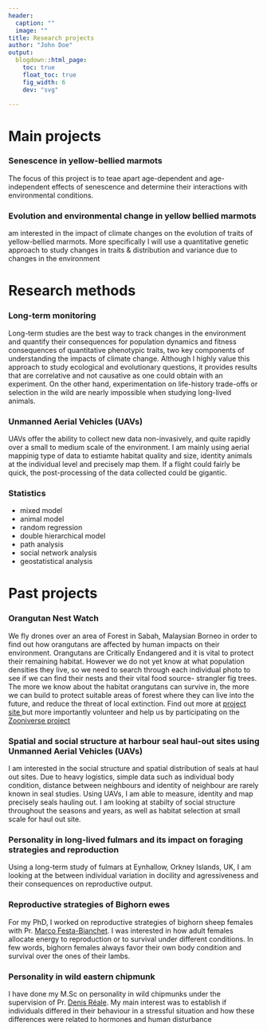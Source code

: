 ```yaml
---
header:
  caption: ""
  image: ""
title: Research projects
author: "John Doe"
output:
  blogdown::html_page:
    toc: true
    float_toc: true
    fig_width: 6
    dev: "svg"

---
```

# Main projects

### Senescence in yellow-bellied marmots
The focus of this project is to teae apart age-dependent and age-independent effects of senescence and determine their interactions with environmental conditions.

### Evolution and environmental change in yellow bellied marmots
 am interested in the impact of climate changes on the  evolution of traits of yellow-bellied marmots. More specifically I will use a quantitative genetic approach to study changes in traits & distribution and variance due to changes in the environment

# Research methods

### Long-term monitoring

Long-term studies are the best way to track changes in the environment and quantify their consequences for population dynamics and fitness consequences of quantitative phenotypic traits, two key components of understanding the impacts of climate change. Although I highly value this approach to study ecological and evolutionary questions, it provides results that are correlative and not causative as one could obtain with an experiment. On the other hand, experimentation on life-history trade-offs or selection in the wild are nearly impossible when studying long-lived animals.

### Unmanned Aerial Vehicles (UAVs)

UAVs offer the ability to collect new data non-invasively, and quite rapidly over a small to medium scale of the environment. I am mainly using aerial mappinig type of data to estiamte habitat quality and size, identity animals at the individual level and precisely map them. If a flight could fairly be quick, the post-processing of the data collected could be gigantic.

### Statistics

-	mixed model
-	animal model
-	random regression
-	double hierarchical model
-	path analysis
-	social network analysis
-	geostatistical analysis

# Past projects

### Orangutan Nest Watch
We fly drones over an area of Forest in Sabah, Malaysian Borneo in order to find out how orangutans are affected by human impacts on their environment. Orangutans are Critically Endangered and it is vital to protect their remaining habitat. However we do not yet know at what population densities they live, so we need to search through each individual photo to see if we can find their nests and their vital food source- strangler fig trees. The more we know about the habitat orangutans can survive in, the more we can build to protect suitable areas of forest where they can live into the future, and reduce the threat of local extinction. Find out more at <a href="https://www.journecology.com/orangutan-nest-survey"> project site </a> but more importantly volunteer and help us by participating on the <a href="https://www.zooniverse.org/projects/sol-dot-milne/orangutan-nest-watch">Zooniverse project</a></p>

### Spatial and social structure at harbour seal haul-out sites using Unmanned Aerial Vehicles (UAVs)
I am interested in the social structure and spatial distribution of seals at haul out sites. Due to heavy logistics, simple data such as individual body condition, distance between neighbours and identity of neighbour are rarely known in seal studies. Using UAVs, I am able to measure, identity and map precisely seals hauling out. I am looking at stabilty of social structure throughout the seasons and years, as well as habitat selection at small scale for haul out site.  

### Personality in long-lived fulmars and its impact on foraging strategies and reproduction
Using a long-term study of fulmars at Eynhallow, Orkney Islands, UK, I am looking at the between individual variation in docility and agressiveness and their consequences on reproductive output. 

### Reproductive strategies of Bighorn ewes
For my PhD, I worked on reproductive strategies of bighorn sheep females with Pr. <a href="http://pages.usherbrooke.ca/mfesta/marco.htm">Marco Festa-Bianchet</a>. I was interested in how adult females allocate energy to reproduction or to survival under different conditions.  In few words, bighorn females always favor their own body condition and survival over the ones of their lambs.

### Personality in wild eastern chipmunk
I have done my M.Sc on personality in wild chipmunks under the supervision of Pr. <a href="http://www.unites.uqam.ca/crcec/indexEnglish.htm">Denis Réale</a>. My main interest was to establish if individuals differed in their behaviour in a stressful situation and how these differences were related to hormones and human disturbance
